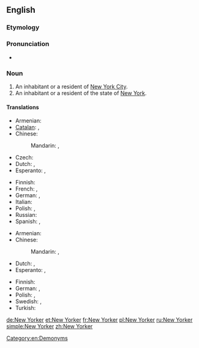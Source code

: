 ==English==

===Etymology===
{{suffix|New York|er}}

===Pronunciation===
* {{rhymes|ɔː(r)kə(r)}}

===Noun===
{{en-noun}}

# An inhabitant or a resident of [[New York City]].
# An inhabitant or a resident of the state of [[New York]].

====Translations====
{{trans-top|An inhabitant or a resident of New York City}}
* Armenian: {{t-|hy|նյույորքցի|tr=nyuyorkʿcʿi|sc=Armn}}
* [[Catalan]]: {{t-|ca|novaiorquès|m}}, {{t-|ca|novaiorquesa|f}}
* Chinese:
*: Mandarin: {{t|cmn|紐約人|sc=Hani}}, {{t|cmn|纽约人|tr=Niǔyuērén|sc=Hani}}
* Czech: {{t-|cs|Newyorčan|m}}
* Dutch: {{t-|nl|New Yorker|m}}, {{t-|nl|New Yorkse|f}}
* Esperanto: {{t-|eo|Nov-Jorkano}}, {{t-|eo|Novjorkano}}
{{trans-mid}}
* Finnish: {{t-|fi|newyorkilainen}}
* French: {{t+|fr|New-Yorkais|m}}, {{t+|fr|New-Yorkaise|f}}
* German: {{t+|de|New Yorker|m}}, {{t-|de|New Yorkerin|f}}
* Italian: {{t-|it|newyorkese|m|f}}
* Polish: {{t+|pl|nowojorczyk|m}}, {{t+|pl|nowojorczanka|f}}
* Russian: {{t+|ru|нью-йоркец|m}}
* Spanish: {{t-|es|neoyorkino}}, {{t+|es|neoyorquino|m}}
{{trans-bottom}}

{{trans-top|An inhabitant or a resident of the state of New York}}
* Armenian: {{t-|hy|նյույորքցի|tr=nyuyorkʿcʿi|sc=Armn}}
* Chinese:
*: Mandarin: {{t|cmn|紐約人|sc=Hani}}, {{t|cmn|纽约人|tr=Niǔyuērén|sc=Hani}}
* Dutch: {{t-|nl|New Yorker|m}}, {{t-|nl|New Yorkse|f}}
* Esperanto: {{t-|eo|Nov-Jorkiano}}, {{t-|eo|Novjorkiano}}
{{trans-mid}}
* Finnish: {{t-|fi|newyorkilainen}}
* German: {{t+|de|New Yorker|m}}, {{t-|de|New Yorkerin|f}}
* Polish: {{t+|pl|Nowojorczyk|m}}, {{t+|pl|Nowojorczanka|f}}
* Swedish: {{t-|sv|new yorkare|c}}, {{t-|sv|new yorkbo|c}}
* Turkish: {{t-|tr|New Yorklu}}
{{trans-bottom}}

[[Category:en:Demonyms]]

[[de:New Yorker]]
[[et:New Yorker]]
[[fr:New Yorker]]
[[pl:New Yorker]]
[[ru:New Yorker]]
[[simple:New Yorker]]
[[zh:New Yorker]]